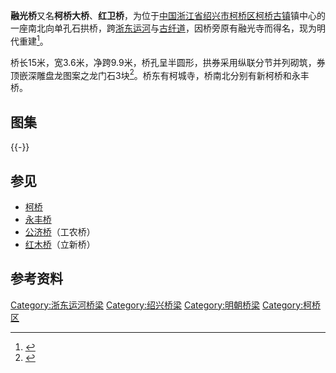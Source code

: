 {{文物保护单位
| 级别 = 全国
| 图片 = [[File:Rongguang_Bridge_20_2019-03.jpg|260px]]<br><small>西侧，2019年3月</small>
| 名称 = 绍兴古桥群
| 子项 = 融光桥
| 编号 = 7-1966
| 分类 = 古建筑
| 时代 = [[明朝|明]]
| 所在 = [[绍兴市|绍兴市]][[柯桥区|柯桥区]]
| 登录 = 2013年3月
| Cat = 浙江全国重点文物保护单位
}}
'''融光桥'''又名'''柯桥大桥'''、'''红卫桥'''，为位于[[中国|中国]][[浙江省|浙江省]][[绍兴市|绍兴市]][[柯桥区|柯桥区]][[柯桥历史文化街区|柯桥古镇]]镇中心的一座南北向单孔石拱桥，跨[[浙东运河|浙东运河]]与[[浙东运河纤道|古纤道]]，因桥旁原有融光寺而得名，现为明代重建<ref>{{cite web|url=http://www.shaoxing.gov.cn/sxxmhw/01/36/3603/rgq/|title=《融光桥》|accessdate=2016-04-02|work=|publisher=柯桥区政府|archive-url=https://web.archive.org/web/20160415083600/http://www.shaoxing.gov.cn/sxxmhw/01/36/3603/rgq/|archive-date=2016-04-15|dead-url=yes}}</ref>。

桥长15米，宽3.6米，净跨9.9米，桥孔呈半圆形，拱券采用纵联分节并列砌筑，券顶嵌深雕盘龙图案之龙门石3块<ref>{{cite web|url=http://www.sx.gov.cn/col/col1406/index.html|title=《绍兴市志·文物古迹·历史建筑》|accessdate=2016-05-06|work=|publisher=绍兴市政府|archiveurl=https://web.archive.org/web/20160304084556/http://www.sx.gov.cn/col/col1406/index.html|archivedate=2016-03-04|deadurl=yes}}</ref>。桥东有柯城寺，桥南北分别有新柯桥和永丰桥。

== 图集 ==
{{multiple image
| align  = left
| width = 240
| image1 = Rongguang Bridge 24 2019-03.jpg 
| caption1 = 东面
| image2 = Rongguang Bridge 21 2019-03.jpg 
| caption2 = 南面
| image3 = Rongguang Bridge 09 2016-03.jpg 
| caption3 = 北侧桥底，上下有多处题记
| image4 = Rongguang Bridge 12 2016-03.jpg 
| caption4 = 北侧桥底的一处题记
}}
{{-}}

==参见==
*[[柯桥_(桥梁)|柯桥]]
*[[永丰桥|永丰桥]]
*[[公济桥|公济桥]]（工农桥）
*[[红木桥|红木桥]]（立新桥）

==参考资料==
{{reflist|2}}
{{zhejiang-stub}}
{{DEFAULTSORT:R融}}
{{Commons category|Rongguang Bridge}}
{{绍兴古桥群}}
{{浙江全国重点文物保护单位}}
[[Category:浙东运河桥梁|Category:浙东运河桥梁]]
[[Category:绍兴桥梁|Category:绍兴桥梁]]
[[Category:明朝桥梁|Category:明朝桥梁]]
[[Category:柯桥区|Category:柯桥区]]